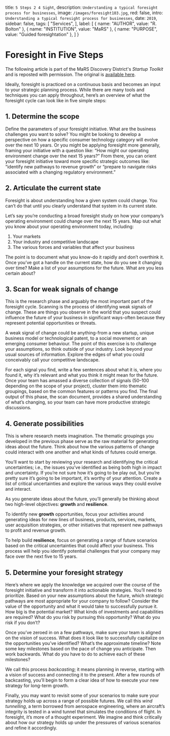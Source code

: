
  title: `5 Steps 2 4 Sight`,
  description: `Understanding a typical foresight process for businesses`,
  image: `/images/foresight103.jpg`,
  red: false,
  intro: `Understanding a typical foresight process for businesses`,
  date: `2019`,
  sidebar: false,
  tags: [
    "Services",
  ],
  label: [
    {
      name: "AUTHOR",
      value: "R. Bolton"
    },
    {
      name: "INSTITUTION",
      value: "MaRS"
    },
    {
      name: "PURPOSE",
      value: "Guided foresightation"
    },
  ]
}


# Foresight in Five Steps
The following article is part of the MaRS Discovery District's _Startup Toolkit_ and is reposted with permission. The original is [available here](https://learn.marsdd.com/article/foresight-in-five-steps-for-smes-and-startups/).

<Label meta={meta} />

Ideally, foresight is practiced on a continuous basis and becomes an input to your strategic planning process. While there are many tools and techniques you can apply throughout, here’s an overview of what the foresight cycle can look like in five simple steps:

## 1. Determine the scope

Define the parameters of your foresight initiative. What are the business challenges you want to solve? You might be looking to develop a perspective on how a specific consumer technology category will evolve over the next 10 years. Or you might be applying foresight more generally, framing your initiative with a question like: “How might our operating environment change over the next 15 years?” From there, you can orient your foresight initiative toward more specific strategic outcomes like: “identify new pathways to revenue growth” or “prepare to navigate risks associated with a changing regulatory environment.”

## 2. Articulate the current state

Foresight is about understanding how a given system could change. You can’t do that until you clearly understand that system in its current state.

Let’s say you’re conducting a broad foresight study on how your company’s operating environment could change over the next 15 years. Map out what you know about your operating environment today, including:

1. Your markets
2. Your industry and competitive landscape
3. The various forces and variables that affect your business

The point is to document what you know-do it rapidly and don’t overthink it. Once you’ve got a handle on the current state, how do you see it changing over time? Make a list of your assumptions for the future. What are you less certain about?

## 3. Scan for weak signals of change

This is the research phase and arguably the most important part of the foresight cycle. Scanning is the process of identifying weak signals of change. These are things you observe in the world that you suspect could influence the future of your business in significant ways-often because they represent potential opportunities or threats.

A weak signal of change could be anything-from a new startup, unique business model or technological patent, to a social movement or an emerging consumer behaviour. The point of this exercise is to challenge your assumptions, so think outside of your industry. Look beyond your usual sources of information. Explore the edges of what you could conceivably call your competitive landscape.

For each signal you find, write a few sentences about what it is, where you found it, why it’s relevant and what you think it might mean for the future. Once your team has amassed a diverse collection of signals (50–100 depending on the scope of your project), cluster them into thematic groupings, based on the common features or patterns you find. The final output of this phase, the scan document, provides a shared understanding of what’s changing, so your team can have more productive strategic discussions.

## 4. Generate possibilities

This is where research meets imagination. The thematic groupings you developed in the previous phase serve as the raw material for generating ideas about the future. Think about how the various patterns of change could interact with one another and what kinds of futures could emerge.

You’ll want to start by reviewing your research and identifying the critical uncertainties; i.e., the issues you’ve identified as being both high in impact and uncertainty. If you’re not sure how it’s going to be play out, but you’re pretty sure it’s going to be important, it’s worthy of your attention. Create a list of critical uncertainties and explore the various ways they could evolve and interact.

As you generate ideas about the future, you’ll generally be thinking about two high-level objectives: **growth** and **resilience**.

To identify new **growth** opportunities, focus your activities around generating ideas for new lines of business, products, services, markets, user acquisition strategies, or other initiatives that represent new pathways to profit and revenue growth.

To help build **resilience**, focus on generating a range of future scenarios based on the critical uncertainties that could affect your business. This process will help you identify potential challenges that your company may face over the next five to 15 years.

## 5. Determine your foresight strategy

Here’s where we apply the knowledge we acquired over the course of the foresight initiative and transform it into actionable strategies. You’ll need to prioritize. Based on your new assumptions about the future, which strategic pathways are most appropriate for your company to follow? Consider the value of the opportunity and what it would take to successfully pursue it. How big is the potential market? What kinds of investments and capabilities are required? What do you risk by pursuing this opportunity? What do you risk if you don’t?

Once you’ve zeroed in on a few pathways, make sure your team is aligned on the vision of success. What does it look like to successfully capitalize on the opportunities you’ve identified? What’s the approximate timeline? Note some key milestones based on the pace of change you anticipate. Then work backwards. What do you have to do to achieve each of these milestones?

We call this process _backcasting_; it means planning in reverse, starting with a vision of success and connecting it to the present. After a few rounds of backcasting, you’ll begin to form a clear idea of how to execute your new strategy for long-term growth.

Finally, you may want to revisit some of your scenarios to make sure your strategy holds up across a range of possible futures. We call this _wind tunnelling_, a term borrowed from aerospace engineering, where an aircraft’s integrity is tested in a wind tunnel that simulates the conditions of flight. In foresight, it’s more of a thought experiment. We imagine and think critically about how our strategy holds up under the pressures of various scenarios and refine it accordingly.


